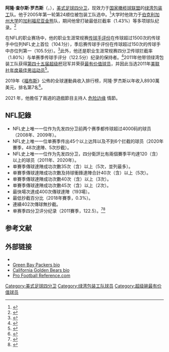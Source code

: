 {{noteTA
|G1=NFL
|1=zh-hans:阿伦;zh-hant:阿隆;
}}

{{Infobox NFL player
| name = 阿隆·罗杰斯<br />Aaron Rodgers
| image = File:Aaron Rodgers, Redskins v Packers, Jan 2016.jpg
| image_size = 200px
| caption = 2016年的罗杰斯
| current_team = 绿湾包装工
| number = 12
| position = [[四分卫|四分卫]]
|birth_date            = {{birth date and age|1983|12|2}}
|birth_place           = {{USA}}[[加利福尼亚州|加利福尼亚州]][[奇科|奇科]]（Chico）
| height_ft = 6
| height_in = 2
| weight_lbs = 225
|debutyear             = 2005
|debutteam             = 绿湾包装工
|highlights            = <nowiki></nowiki>
* 1次[[超级杯|超级杯]]冠军（[[第四十五届超级杯|XLV]]）
* 1次[[超级杯最有价值球员|超级杯最有价值球员]]（XLV）
* 1次国联冠军（2010）
* 3次[[美联社NFL最有价值球员|美联社NFL最有价值球员]]（2011、2014、2020）
* 1次美联社年度最佳男运动员（2011）
* 9次入选[[職業盃|職業盃]]（2009、2011、2012、2014-2016、2018-2020）
* 3次入選全明星第一隊（2011、2014、2020）<ref>{{cite web|last=Wilner|first=Barry|title=Calvin Johnson, Jared Allen lead All-Pro voting|url=http://hosted.ap.org/dynamic/stories/F/FBN_ALL_PRO_TEAM?SITE=AP&SECTION=HOME&TEMPLATE=DEFAULT&CTIME=2012-01-06-13-16-20|publisher=The Associated Press|accessdate=6 January 2012|deadurl=yes|archiveurl=https://web.archive.org/web/20120108095036/http://hosted.ap.org/dynamic/stories/F/FBN_ALL_PRO_TEAM?SITE=AP&SECTION=HOME&TEMPLATE=DEFAULT&CTIME=2012-01-06-13-16-20|archivedate=2012年1月8日}}</ref>
* 1次入選全明星第二隊（2012）
* 3次NFL四分衛評比首位（2011、2012、2020）
* 2次NFL四分衛傳球達陣成功次數首位（2016、2020）
* 1次NFL四分衛傳球成功率首位（2020）
* 1次年度伯特·貝爾獎（Bert Bell Award）（2011）
* 入選NFL2010年代明星隊
* FedEx Air年度最佳NFL球员（2010）
* All-Pac-10第一队（2004）
|college               = [[加利福尼亚金熊|加利福尼亚]]
|draftyear             = 2005年
|draftround            = 1
|draftpick             = 24
|pastteams             = <nowiki></nowiki>
* [[绿湾包装工|绿湾包装工]]（2005年至今）
| statweek = 17
| statseason = 2020
| statlabel1 = [[达阵_(美式足球)|达阵]]–[[拦截|拦截]]
| statvalue1 = 412–89
| statlabel2 = 传球码数
| statvalue2 = 51,245
| statlabel3 = 传球成功率
| statvalue3 = 65.1
| statlabel4 = [[四分卫评分|四分卫评分]]
| statvalue4 = 103.9
| nflnew = Aaron-Rodgers
| pfr = RodgAa00
}}
'''阿隆·查尔斯·罗杰斯'''（{{lang-en|'''Aaron Charles Rodgers'''}}，{{bd|1983年|12月2日}}），[[美式足球|美式足球]][[四分卫|四分卫]]，现效力于[[国家橄榄球联盟|国家橄榄球联盟]]的[[绿湾包装工|绿湾包装工]]队。他于2005年第一轮第24顺位被包装工队选中。<ref>{{cite web |url=http://www.nfl.com/draft/history/fulldraft?season=2005&round=round1 |title=National Football League: NFL Draft History |publisher=NFL.com |accessdate=2010-12-30 |archiveurl=https://www.webcitation.org/60BhTESo9?url=http://www.nfl.com/draft/history/fulldraft?season=2005 |archivedate=2011-07-15 |deadurl=no }}</ref>大学时他效力于[[伯克利加州大学|伯克利加州大学]]的[[加利福尼亚金熊|加利福尼亚金熊]]队，期间他曾打破最低拦截率（1.43%）等多项球队纪录。<ref>{{cite web |url=http://www.calbears.com/sports/m-footbl/mtt/rodgers_aaron00.html |title=Player Bio: Aaron Rodgers |publisher=The University of California Official Athletic Site |accessdate=2010-12-30 |archiveurl=https://www.webcitation.org/60BhcqcG4?url=http://www.calbears.com/sports/m-footbl/mtt/rodgers_aaron00.html |archivedate=2011-07-15 |deadurl=yes }}</ref>

在NFL的职业赛场中，他的职业生涯常规赛[[传球手评份|传球手评份]]在传球超过1500次的传球手中位列NFL史上首位（104.1分），季后赛传球手评份在传球超过150次的传球手中亦位列第一（105.5分）。<ref>{{cite web |url=http://www.pro-football-reference.com/leaders/pass_rating_career.htm |title=NFL Career Passer Rating Leaders |publisher=Pro-Football-Reference.com |accessdate=2011-01-06 |archiveurl=https://www.webcitation.org/60BhoMvvz?url=http://www.pro-football-reference.com/leaders/pass_rating_career.htm |archivedate=2011-07-15 |deadurl=no }}</ref>此外，他还是职业生涯常规赛四分卫传球拦截率（1.80%）与单赛季传球手评分（122.5分）纪录的保持者。<ref>{{cite web |url=http://www.pro-football-reference.com/leaders/pass_int_perc_career.htm |title=NFL Career Pass Interception % Leaders |publisher=Pro-Football-Reference.com |accessdate=2011-01-06 |archiveurl=https://www.webcitation.org/60BhuEJyh?url=http://www.pro-football-reference.com/leaders/pass_int_perc_career.htm |archivedate=2011-07-15 |deadurl=no }}</ref>2011年他带领绿湾包装工队获得[[第四十五届超级杯|第四十五届超级杯]]冠军并荣获[[超级杯最有价值球员|最有价值球员]]，并因此当选2011年[[美联社年度最佳运动员|美联社年度最佳男运动员]]<ref>{{cite news | url=http://www.chicagotribune.com/news/local/chi-ap-fbn-maleathleteofthe,0,2001005.story | work=Chicago Tribune }}{{dead link|date=2018年5月 |bot=InternetArchiveBot |fix-attempted=yes }}</ref>。

2019年《[[福布斯|福布斯]]》公佈的全球運動員收入排行榜，阿隆·罗杰斯以年收入8930萬美元，排名第7名<ref>{{Cite web | url =https://www.forbes.com/athletes/list/#tab:overall | title =The World's Highest-Paid Athletes | publisher =Forbes | language =en | accessdate =2019-12-24 | archive-date =2012-09-29 | archive-url =https://www.webcitation.org/6B2zKYDIa?url=http://www.forbes.com/athletes/list/#tab:overall | dead-url =no }}</ref>。

2021 年，他擔任了兩週的遊戲節目主持人 [[危险边缘|危险边缘]] 情節。 

== NFL記錄 ==
* NFL史上唯一一位作为先发四分卫前两个赛季都传球超过4000码的球员（2008年、2009年）。
* NFL史上唯一一位单赛季传出45个以上达阵以及不到6个拦截的球员（2020年賽季，48次達陣、5次抄截）。
* NFL史上唯一一位作为先发四分卫，四分衛評比有兩個賽季平均達120（含）以上的球员（2011年、2020年）。
* 单賽季傳球達陣成功次數35次（含）以上（5次，並列最多）。
* 单賽季傳球達陣成功次數及持球衝鋒達陣合計40次（含）以上（5次）。
* 单賽季傳球達陣成功次數40次（含）以上（3次）。
* 单賽季傳球達陣成功次數45次（含）以上（2次）。
* 最快場次達成400次傳球達陣（193場）。
* 最低抄截百分比（2018年賽季，0.3%）。
* 連續402次傳球無抄截。
* 单赛季四分卫评分纪录（2011賽季，122.5）。<ref>{{cite web|last=Prisco|first=Pete|title=Postseason awards: It's close, but passer rating makes Rodgers MVP|url=http://www.cbssports.com/nfl/story/16714574/postseason-awards-its-close-but-passer-rating-makes-rodgers-mvp|publisher=CBSSports.com|accessdate=6 January 2012|archive-date=2012-03-11|archive-url=https://web.archive.org/web/20120311144147/http://www.cbssports.com/nfl/story/16714574/postseason-awards-its-close-but-passer-rating-makes-rodgers-mvp|dead-url=no}}</ref><ref>{{cite web|title=Player Season Finder Query Results: For single seasons, from 1920 to 2011, played QB, requiring Pass Attempts >= 50, sorted by descending Passer Rating.|url=http://www.pro-football-reference.com/play-index/psl_finder.cgi?request=1&match=single&year_min=1920&year_max=2011&season_start=1&season_end=-1&age_min=0&age_max=99&draft_round_min=0&draft_round_max=99&league_id=&team_id=&is_active=&is_hof=&pos_is_qb=Y&c1stat=pass_att&c1comp=gt&c1val=50&c2stat=&c2comp=gt&c2val=&c3stat=&c3comp=gt&c3val=&c4stat=&c4comp=gt&c4val=&order_by=pass_rating|accessdate=6 January 2012|archive-date=2016-03-05|archive-url=https://web.archive.org/web/20160305001237/http://www.pro-football-reference.com/play-index/psl_finder.cgi?request=1&match=single&year_min=1920&year_max=2011&season_start=1&season_end=-1&age_min=0&age_max=99&draft_round_min=0&draft_round_max=99&league_id=&team_id=&is_active=&is_hof=&pos_is_qb=Y&c1stat=pass_att&c1comp=gt&c1val=50&c2stat=&c2comp=gt&c2val=&c3stat=&c3comp=gt&c3val=&c4stat=&c4comp=gt&c4val=&order_by=pass_rating|dead-url=no}}</ref>

== 参考文献 ==
{{Reflist}}

== 外部链接 ==
{{commonscat|Aaron Rodgers}}
* {{twitter|AaronRodgers12}}
* [http://www.packers.com/team/roster/Aaron-Rodgers/fe1a862d-b24a-4123-b43e-c116b59395cc Green Bay Packers bio] {{Wayback|url=http://www.packers.com/team/roster/Aaron-Rodgers/fe1a862d-b24a-4123-b43e-c116b59395cc |date=20180526022654 }}
* [https://www.webcitation.org/60BhcqcG4?url=http://www.calbears.com/sports/m-footbl/mtt/rodgers_aaron00.html California Golden Bears bio]
* [http://www.pro-football-reference.com/players/R/RodgAa00.htm Pro Football Reference.com] {{Wayback|url=http://www.pro-football-reference.com/players/R/RodgAa00.htm |date=20210514174623 }}

{{美联社年度最佳男运动员}}
{{Super Bowl MVPs}}

{{Authority control}}
{{DEFAULTSORT:Rodgers, Aaron}}
[[Category:美式足球四分卫|Category:美式足球四分卫]]
[[Category:绿湾包装工队球员|Category:绿湾包装工队球员]]
[[Category:超级碗最有价值球员|Category:超级碗最有价值球员]]